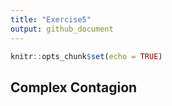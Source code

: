 ```yaml
---
title: "Exercise5"
output: github_document
---
```


```r
knitr::opts_chunk$set(echo = TRUE)
```

## Complex Contagion
```r


```



```r


```





